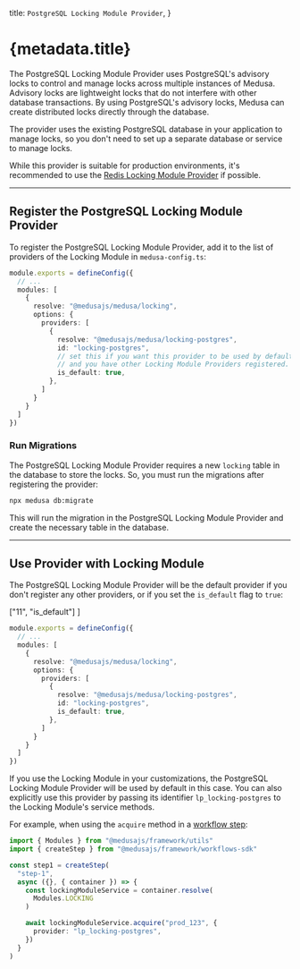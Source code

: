  title: `PostgreSQL Locking Module Provider`,
}

# {metadata.title}

The PostgreSQL Locking Module Provider uses PostgreSQL's advisory locks to control and manage locks across multiple instances of Medusa. Advisory locks are lightweight locks that do not interfere with other database transactions. By using PostgreSQL's advisory locks, Medusa can create distributed locks directly through the database.

The provider uses the existing PostgreSQL database in your application to manage locks, so you don't need to set up a separate database or service to manage locks.

<Note>

While this provider is suitable for production environments, it's recommended to use the [Redis Locking Module Provider](../redis/page.mdx) if possible.

</Note>

---

## Register the PostgreSQL Locking Module Provider

To register the PostgreSQL Locking Module Provider, add it to the list of providers of the Locking Module in `medusa-config.ts`:

```ts title="medusa-config.ts"
module.exports = defineConfig({
  // ...
  modules: [
    {
      resolve: "@medusajs/medusa/locking",
      options: {
        providers: [
          {
            resolve: "@medusajs/medusa/locking-postgres",
            id: "locking-postgres",
            // set this if you want this provider to be used by default
            // and you have other Locking Module Providers registered.
            is_default: true,
          },
        ]
      }
    }
  ]
})
```

### Run Migrations

The PostgreSQL Locking Module Provider requires a new `locking` table in the database to store the locks. So, you must run the migrations after registering the provider:

```bash
npx medusa db:migrate
```

This will run the migration in the PostgreSQL Locking Module Provider and create the necessary table in the database.

---

## Use Provider with Locking Module

The PostgreSQL Locking Module Provider will be the default provider if you don't register any other providers, or if you set the `is_default` flag to `true`:

  ["11", "is_default"]
]

```ts title="medusa-config.ts" highlights={defaultHighlights}
module.exports = defineConfig({
  // ...
  modules: [
    {
      resolve: "@medusajs/medusa/locking",
      options: {
        providers: [
          {
            resolve: "@medusajs/medusa/locking-postgres",
            id: "locking-postgres",
            is_default: true,
          },
        ]
      }
    }
  ]
})
```

If you use the Locking Module in your customizations, the PostgreSQL Locking Module Provider will be used by default in this case. You can also explicitly use this provider by passing its identifier `lp_locking-postgres` to the Locking Module's service methods.

For example, when using the `acquire` method in a [workflow step](!docs!/learn/fundamentals/workflows):

```ts
import { Modules } from "@medusajs/framework/utils"
import { createStep } from "@medusajs/framework/workflows-sdk"

const step1 = createStep(
  "step-1",
  async ({}, { container }) => {
    const lockingModuleService = container.resolve(
      Modules.LOCKING
    )

    await lockingModuleService.acquire("prod_123", {
      provider: "lp_locking-postgres",
    })
  } 
)
```
